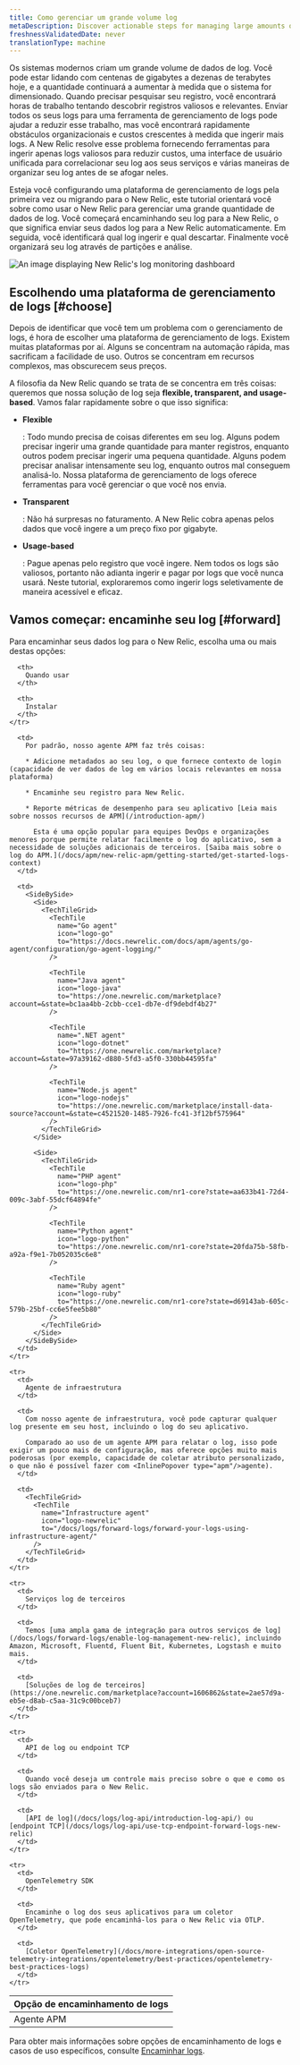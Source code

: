 ```yaml
---
title: Como gerenciar um grande volume log
metaDescription: Discover actionable steps for managing large amounts of log data to reduce toil and save on cost. Learn more about log ingestion in this documentation.
freshnessValidatedDate: never
translationType: machine
---
```





Os sistemas modernos criam um grande volume de dados de log. Você pode estar lidando com centenas de gigabytes a dezenas de terabytes hoje, e a quantidade continuará a aumentar à medida que o sistema for dimensionado. Quando precisar pesquisar seu registro, você encontrará horas de trabalho tentando descobrir registros valiosos e relevantes. Enviar todos os seus logs para uma ferramenta de gerenciamento de logs pode ajudar a reduzir esse trabalho, mas você encontrará rapidamente obstáculos organizacionais e custos crescentes à medida que ingerir mais logs. A New Relic resolve esse problema fornecendo ferramentas para ingerir apenas logs valiosos para reduzir custos, uma interface de usuário unificada para correlacionar seu log aos seus serviços e várias maneiras de organizar seu log antes de se afogar neles.

Esteja você configurando uma plataforma de gerenciamento de logs pela primeira vez ou migrando para o New Relic, este tutorial orientará você sobre como usar o New Relic para gerenciar uma grande quantidade de dados de log. Você começará encaminhando seu log para a New Relic, o que significa enviar seus dados log para a New Relic automaticamente. Em seguida, você identificará qual log ingerir e qual descartar. Finalmente você organizará seu log através de partições e análise.

<img
  title="log-dashboard"
  alt="An image displaying New Relic's log monitoring dashboard"
  src={journeyLogsDash}
/>

## Escolhendo uma plataforma de gerenciamento de logs [#choose]

Depois de identificar que você tem um problema com o gerenciamento de logs, é hora de escolher uma plataforma de gerenciamento de logs. Existem muitas plataformas por aí. Alguns se concentram na automação rápida, mas sacrificam a facilidade de uso. Outros se concentram em recursos complexos, mas obscurecem seus preços.

A filosofia da New Relic quando se trata de <InlinePopover type="logs"/>se concentra em três coisas: queremos que nossa solução de log seja <DoNotTranslate>**flexible, transparent, and usage-based**</DoNotTranslate>. Vamos falar rapidamente sobre o que isso significa:

* <DoNotTranslate>**Flexible**</DoNotTranslate>

  : Todo mundo precisa de coisas diferentes em seu log. Alguns podem precisar ingerir uma grande quantidade para manter registros, enquanto outros podem precisar ingerir uma pequena quantidade. Alguns podem precisar analisar intensamente seu log, enquanto outros mal conseguem analisá-lo. Nossa plataforma de gerenciamento de logs oferece ferramentas para você gerenciar o que você nos envia.

* <DoNotTranslate>**Transparent**</DoNotTranslate>

  : Não há surpresas no faturamento. A New Relic cobra apenas pelos dados que você ingere a um preço fixo por gigabyte.

* <DoNotTranslate>**Usage-based**</DoNotTranslate>

  : Pague apenas pelo registro que você ingere. Nem todos os logs são valiosos, portanto não adianta ingerir e pagar por logs que você nunca usará. Neste tutorial, exploraremos como ingerir logs seletivamente de maneira acessível e eficaz.

## Vamos começar: encaminhe seu log [#forward]

Para encaminhar seus dados log para o New Relic, escolha uma ou mais destas opções:

<table>
  <thead>
    <tr>
      <th>
        Opção de encaminhamento de logs
      </th>

      <th>
        Quando usar
      </th>

      <th>
        Instalar
      </th>
    </tr>
  </thead>

  <tbody>
    <tr>
      <td>
        Agente APM
      </td>

      <td>
        Por padrão, nosso agente APM faz três coisas:

        * Adicione metadados ao seu log, o que fornece contexto de login (capacidade de ver dados de log em vários locais relevantes em nossa plataforma)

        * Encaminhe seu registro para New Relic.

        * Reporte métricas de desempenho para seu aplicativo [Leia mais sobre nossos recursos de APM](/introduction-apm/)

          Esta é uma opção popular para equipes DevOps e organizações menores porque permite relatar facilmente o log do aplicativo, sem a necessidade de soluções adicionais de terceiros. [Saiba mais sobre o log do APM.](/docs/apm/new-relic-apm/getting-started/get-started-logs-context)
      </td>

      <td>
        <SideBySide>
          <Side>
            <TechTileGrid>
              <TechTile
                name="Go agent"
                icon="logo-go"
                to="https://docs.newrelic.com/docs/apm/agents/go-agent/configuration/go-agent-logging/"
              />

              <TechTile
                name="Java agent"
                icon="logo-java"
                to="https://one.newrelic.com/marketplace?account=&state=bc1aa4bb-2cbb-cce1-db7e-df9debdf4b27"
              />

              <TechTile
                name=".NET agent"
                icon="logo-dotnet"
                to="https://one.newrelic.com/marketplace?account=&state=97a39162-d880-5fd3-a5f0-330bb44595fa"
              />

              <TechTile
                name="Node.js agent"
                icon="logo-nodejs"
                to="https://one.newrelic.com/marketplace/install-data-source?account=&state=c4521520-1485-7926-fc41-3f12bf575964"
              />
            </TechTileGrid>
          </Side>

          <Side>
            <TechTileGrid>
              <TechTile
                name="PHP agent"
                icon="logo-php"
                to="https://one.newrelic.com/nr1-core?state=aa633b41-72d4-009c-3abf-55dcf64894fe"
              />

              <TechTile
                name="Python agent"
                icon="logo-python"
                to="https://one.newrelic.com/nr1-core?state=20fda75b-58fb-a92a-f9e1-7b052035c6e8"
              />

              <TechTile
                name="Ruby agent"
                icon="logo-ruby"
                to="https://one.newrelic.com/nr1-core?state=d69143ab-605c-579b-25bf-cc6e5fee5b80"
              />
            </TechTileGrid>
          </Side>
        </SideBySide>
      </td>
    </tr>

    <tr>
      <td>
        Agente de infraestrutura
      </td>

      <td>
        Com nosso agente de infraestrutura, você pode capturar qualquer log presente em seu host, incluindo o log do seu aplicativo.

        Comparado ao uso de um agente APM para relatar o log, isso pode exigir um pouco mais de configuração, mas oferece opções muito mais poderosas (por exemplo, capacidade de coletar atributo personalizado, o que não é possível fazer com <InlinePopover type="apm"/>agente).
      </td>

      <td>
        <TechTileGrid>
          <TechTile
            name="Infrastructure agent"
            icon="logo-newrelic"
            to="/docs/logs/forward-logs/forward-your-logs-using-infrastructure-agent/"
          />
        </TechTileGrid>
      </td>
    </tr>

    <tr>
      <td>
        Serviços log de terceiros
      </td>

      <td>
        Temos [uma ampla gama de integração para outros serviços de log](/docs/logs/forward-logs/enable-log-management-new-relic), incluindo Amazon, Microsoft, Fluentd, Fluent Bit, Kubernetes, Logstash e muito mais.
      </td>

      <td>
        [Soluções de log de terceiros](https://one.newrelic.com/marketplace?account=1606862&state=2ae57d9a-eb5e-d8ab-c5aa-31c9c00bceb7)
      </td>
    </tr>

    <tr>
      <td>
        API de log ou endpoint TCP
      </td>

      <td>
        Quando você deseja um controle mais preciso sobre o que e como os logs são enviados para o New Relic.
      </td>

      <td>
        [API de log](/docs/logs/log-api/introduction-log-api/) ou [endpoint TCP](/docs/logs/log-api/use-tcp-endpoint-forward-logs-new-relic)
      </td>
    </tr>

    <tr>
      <td>
        OpenTelemetry SDK
      </td>

      <td>
        Encaminhe o log dos seus aplicativos para um coletor OpenTelemetry, que pode encaminhá-los para o New Relic via OTLP.
      </td>

      <td>
        [Coletor OpenTelemetry](/docs/more-integrations/open-source-telemetry-integrations/opentelemetry/best-practices/opentelemetry-best-practices-logs)
      </td>
    </tr>
  </tbody>
</table>

Para obter mais informações sobre opções de encaminhamento de logs e casos de uso específicos, consulte [Encaminhar logs](/docs/logs/forward-logs/enable-log-management-new-relic).

<DocTiles numbered>
  <DocTile
    title="Get started"
    label={{text: 'You are here', color: '#FCD672'}}
    path="/docs/tutorial-large-logs/get-started-managing-large-logs"
  />

  <DocTile
    title="Filter and reduce your log ingest"
    path="/docs/tutorial-large-logs/filter-large-logs"
  />

  <DocTile
    title="Organize your logs"
    path="/docs/tutorial-large-logs/organize-large-logs"
  />
</DocTiles>